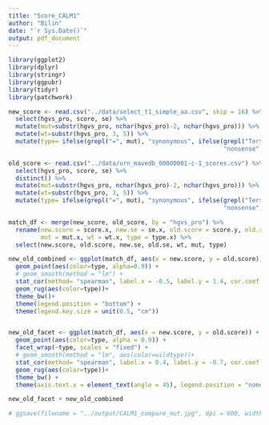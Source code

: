 ```yaml
---
title: "Score_CALM1"
author: "Bilin"
date: "`r Sys.Date()`"
output: pdf_document
---
```


```r
library(ggplot2)
library(dplyr)
library(stringr)
library(ggpubr)
library(tidyr)
library(patchwork)
```


```r
new_score <- read.csv("../data/select_t1_simple_aa.csv", skip = 16) %>% 
  select(hgvs_pro, score, se) %>% 
  mutate(mut=substr(hgvs_pro, nchar(hgvs_pro)-2, nchar(hgvs_pro))) %>%
  mutate(wt=substr(hgvs_pro, 3, 5)) %>% 
  mutate(type= ifelse(grepl("=", mut), "synonymous", ifelse(grepl("Ter$", mut), 
                                                            "nonsense", "missense")))
```

```r
old_score <- read.csv("../data/urn_mavedb_00000001-c-1_scores.csv") %>% 
  select(hgvs_pro, score, se) %>% 
  distinct() %>% 
  mutate(mut=substr(hgvs_pro, nchar(hgvs_pro)-2, nchar(hgvs_pro))) %>%
  mutate(wt=substr(hgvs_pro, 3, 5)) %>% 
  mutate(type= ifelse(grepl("=", mut), "synonymous", ifelse(grepl("Ter$", mut), 
                                                            "nonsense", "missense")))

```

```r
match_df <- merge(new_score, old_score, by = "hgvs_pro") %>% 
  rename(new.score = score.x, new.se = se.x, old.score = score.y, old.se = se.y, 
         mut = mut.x, wt = wt.x, type = type.x) %>% 
  select(new.score, old.score, new.se, old.se, wt, mut, type)
```

```r
new_old_combined <- ggplot(match_df, aes(x = new.score, y = old.score)) + 
  geom_point(aes(color=type, alpha=0.9)) +
  # geom_smooth(method = "lm") +
  stat_cor(method= "spearman", label.x = -0.5, label.y = 1.4, cor.coef.name = "rho",aes(label = ..r.label..)) +
  geom_rug(aes(color=type))+
  theme_bw()+
  theme(legend.position = "bottom") +
  theme(legend.key.size = unit(0.5, "cm")) 


new_old_facet <- ggplot(match_df, aes(x = new.score, y = old.score)) + 
  geom_point(aes(color=type, alpha = 0.9)) +
  facet_wrap(~type, scales = "fixed") +
  # geom_smooth(method = "lm", aes(color=wildtype))+
  stat_cor(method= "spearman", label.x = 0.4, label.y = -0.7, cor.coef.name = "rho", aes(label = ..r.label..)) +
  geom_rug(aes(color=type))+
  theme_bw() +
  theme(axis.text.x = element_text(angle = 45), legend.position = "none")

new_old_facet + new_old_combined

# ggsave(filename = "../output/CALM1_compare_mut.jpg", dpi = 600, width = 13, height = 6)
```



